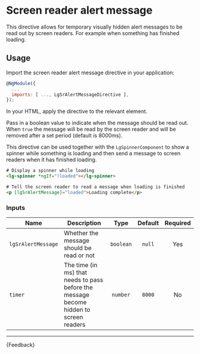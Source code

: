 
<Meta title="Helpers/Directives/Screen reader alert message/Guide" />

# Screen reader alert message

This directive allows for temporary visually hidden alert messages to be read out by screen readers. For example when something has finished loading.

## Usage

Import the screen reader alert message directive in your application:

```js
@NgModule({
  ...
  imports: [ ..., LgSrAlertMessageDirective ],
});
```

In your HTML, apply the directive to the relevant element.

Pass in a boolean value to indicate when the message should be read out. When `true` the message will be read by the screen reader and will be removed after a set period (default is 8000ms).

This directive can be used together with the `LgSpinnerComponent` to show a spinner while something is loading and then send a message to screen readers when it has finished loading.

```html
# Display a spinner while loading
<lg-spinner *ngIf="!loaded"></lg-spinner>

# Tell the screen reader to read a message when loading is finished
<p [lgSrAlertMessage]="loaded">Loading complete</p>
```

### Inputs

| Name               | Description                                                                            |   Type    | Default | Required |
|--------------------|----------------------------------------------------------------------------------------|:---------:|:-------:|:--------:|
| `lgSrAlertMessage` | Whether the message should be read or not                                              | `boolean` | `null`  |   Yes    |
| `timer`            | The time (in ms) that needs to pass before the message become hidden to screen readers | `number`  | `8000`  |    No    |

***

<Markdown>
  {Feedback}
</Markdown>
